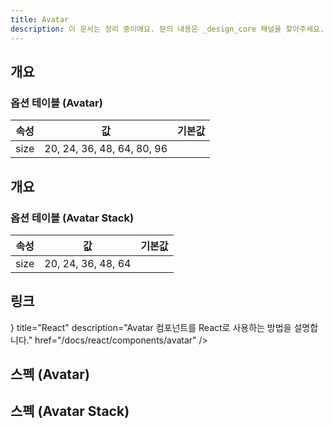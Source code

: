 ```yaml
---
title: Avatar
description: 이 문서는 정리 중이에요. 문의 내용은 _design_core 채널을 찾아주세요.
---
```


<SanityGuideline title="Avatar" />

## 개요

### 옵션 테이블 (Avatar)

| 속성 | 값                         | 기본값 |
| ---- | -------------------------- | ------ |
| size | 20, 24, 36, 48, 64, 80, 96 |        |

## 개요

### 옵션 테이블 (Avatar Stack)

| 속성 | 값                 | 기본값 |
| ---- | ------------------ | ------ |
| size | 20, 24, 36, 48, 64 |        |

## 링크

<Cards>
  <Card
    icon={<AtomIcon />}
    title="React"
    description="Avatar 컴포넌트를 React로 사용하는 방법을 설명합니다."
    href="/docs/react/components/avatar"
  />
</Cards>

## 스펙 (Avatar)

<ComponentSpecBlock id="avatar" />

## 스펙 (Avatar Stack)

<ComponentSpecBlock id="avatar-stack" />
